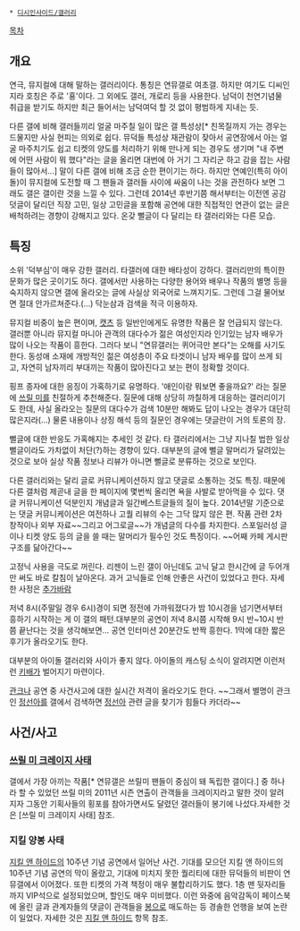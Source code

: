  * [[디시인사이드/갤러리]]

[[목차]]

== 개요 ==

연극, 뮤지컬에 대해 말하는 갤러리이다. 통칭은 연뮤갤로 여초갤. 하지만 여기도 디씨인지라 호칭은 주로 '횽'이다. 그 외에도 갤러, 개로리 등을 사용한다. 남덕이 천연기념물 취급을 받기도 하지만 최근 들어서는 남덕여덕 할 것 없이 평범하게 지내는 듯.

다른 갤에 비해 갤러들끼리 얼굴 마주칠 일이 많은 갤 특성상[* 친목질까지 가는 경우는 드물지만 사실 현피는 의외로 쉽다. 뮤덕들 특성상 재관람이 잦아서 공연장에서 아는 얼굴 마주치기도 쉽고 티켓의 양도를 처리하기 위해 만나게 되는 경우도 생기며 "내 주변에 어떤 사람이 뭐 했다"라는 글을 올리면 대번에 아 거기 그 자리군 하고 감을 잡는 사람들이 많아서...] 말이 다른 갤에 비해 조금 순한 편이기는 하다. 하지만 연예인(특히 아이돌)이 뮤지컬에 도전할 때 그 팬들과 갤러들 사이에 싸움이 나는 것을 관전하다 보면 그래도 갤은 갤이란 것을 느낄 수 있다.
그런데 2014년 후반기쯤 해서부터는 이전엔 공감덧글이 달리던 직장 고민, 일상 고민글을 포함해 공연에 대한 직접적인 연관이 없는 글은 배척하려는 경향이 강해지고 있다. 온갖 뻘글이 다 달리는 타 갤러리와는 다른 모습.
== 특징 ==

소위 '덕부심'이 매우 강한 갤러리. 타갤러에 대한 배타성이 강하다. 갤러리만의 특이한 문화가 많은 곳이기도 하다. 갤에서만 사용하는 다양한 용어와 배우나 작품의 별명 등을 숙지하지 않으면 갤에 올라오는 글에 사실상 외국어로 느껴지기도. 그런데 그걸 물어보면 절대 안가르쳐준다.(...) 닥눈삼과 검색을 적극 이용하자.

뮤지컬 비중이 높은 편이며, [[캣츠]] 등 일반인에게도 유명한 작품은 잘 언급되지 않는다. 갤러뿐 아니라 뮤지컬 마니아 관객의 대다수가 젊은 여성인지라 인기있는 남자 배우가 많이 나오는 작품이 흥한다. 그러다 보니 "연뮤갤러는 퀴어극만 본다"는 오해를 사기도 한다. 동성애 소재에 개방적인 젊은 여성층이 주요 타겟이니 남자 배우를 많이 쓰게 되고, 자연히 남자끼리 부대끼는 작품이 많아진다고 보는 편이 정확할 것이다.

핑프 종자에 대한 응징이 가혹하기로 유명하다. '애인이랑 뭐보면 좋을까요?' 라는 질문에 [[쓰릴 미]]를 친절하게 추천해준다. 질문에 대해 상당히 까칠하게 대응하는 갤러리이기도 한데, 사실 올라오는 질문의 대다수가 검색 10분만 해봐도 답이 나오는 경우가 대단히 많은지라(...) 물론 내용이나 상징 해석 등의 질문인 경우에는 댓글란이 거의 토론의 장.

뻘글에 대한 반응도 가혹해지는 추세인 것 같다. 타 갤러리에서는 그냥 지나칠 법한 일상 뻘글이라도 가차없이 처단(?)하는 경향이 있다. 대부분의 글에 뻘글 말머리가 달려있는것으로 보아 실상 작품 정보나 리뷰가 아니면 뻘글로 분류하는 것으로 보인다.

다른 갤러리와는 달리 글로 커뮤니케이션하지 않고 댓글로 소통하는 것도 특징. 때문에 다른 갤처럼 제곧내 글을 한 페이지에 몇번씩 올리면 욕을 사발로 받아먹을 수 있다. 댓글 커뮤니케이션 덕분인지 개념글과 일간베스트글들의 질이 높다. 2014년말 기준으로는 댓글 커뮤니케이션은 여전하나 고퀄 리뷰의 수는 그닥 많지 않은 편. 작품 관련 2차 창작이나 외부 자료~~그리고 어그로글~~가 개념글의 다수를 차지한다.
스포일러성 글이나 티켓 양도 등의 글을 쓸 때는 말머리가 필수인 것도 특징이다. ~~어째 카페 게시판 구조를 닮아간다~~

고정닉 사용을 극도로 꺼린다. 리젠이 느린 갤이 아닌데도 고닉 달고 한시간에 글 두어개만 써도 바로 칼침이 날아온다. 과거 고닉들로 인해 안좋은 사건이 있었다고 한다. 자세한 사정은 [[추가바람]]

저녁 8시(주말일 경우 6시)경이 되면 정전에 가까워졌다가 밤 10시경을 넘기면서부터 흥하기 시작하는 게 이 갤의 패턴.대부분의 공연이 저녁 8시쯤 시작해 9시 반~10시 반쯤 끝난다는 것을 생각해보면... 공연 인터미션 20분간도 반짝 흥한다. 1막에 대한 짧은 후기가 올라오기도 한다.

대부분의 아이돌 갤러리와 사이가 좋지 않다. 아이돌의 캐스팅 소식이 알려지면 이런저런 [[키배]]가 벌어지기 마련이다.


[[관크]]나 공연 중 사건사고에 대한 실시간 저격이 올라오기도 한다. ~~그래서 별명이 관크인 [[정선아]]를 갤에서 검색하면 [[정선아]] 관련 글을 찾기가 힘들다 카더라~~


== 사건/사고 ==

=== [[쓰릴 미 크레이지 사태]] ===

갤에서 가장 아끼는 작품[* 연뮤갤은 쓰릴미 팬들이 중심이 돼 독립한 갤이다.] 중 하나라 할 수 있었던 쓰릴 미의 2011년 시즌 연출이 관객들을 크레이지라고 말한 것이 알려지자 그동안 기획사들의 횡포를 참아가면서도 달렸던 갤러들이 봉기에 나섰다.자세한 것은 [쓰릴 미 크레이지 사태] 참조.

=== 지킬 양봉 사태 ===

[[지킬 앤 하이드]]의 10주년 기념 공연에서 일어난 사건. 기대를 모으던 지킬 앤 하이드의 10주년 기념 공연의 막이 올랐고, 기대에 미치지 못한 퀄리티에 대한 뮤덕들의 비판이 연뮤갤에서 이어졌다. 또한 티켓의 가격 책정이 매우 불합리하기도 했다. 1층 맨 뒷자리들까지 VIP석으로 설정되었으며, 할인도 매우 미비했다. 이런 와중에 음악감독이 페이스북에 올린 글과 관계자들의 댓글이 관객들을 [[봉]]으로 매도하는 등 경솔한 언행을 보여 논란이 일었다. 자세한 것은 [[지킬 앤 하이드]] 항목 참조.
